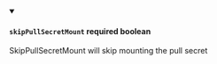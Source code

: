 
<details className="config-field" data-expandable="false" open>
<summary>

#### `skipPullSecretMount` <span class="config-field-required" data-required="false">required</span> <span class="config-field-type">boolean</span> <span class="config-field-default"></span>

SkipPullSecretMount will skip mounting the pull secret

</summary>



</details>
